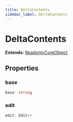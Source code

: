 ```yaml
---
title: DeltaContents
sidebar_label: DeltaContents
---
```


# DeltaContents

**Extends:** [ReadonlyCoreObject](/api/types/readonlycoreobject)

## Properties

### base

```typescript
base: string
```

### edit

```typescript
edit: Edit<>
```

